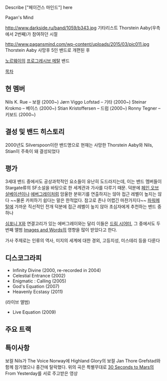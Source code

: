Describe ["페이건스 마인드"] here

Pagan's Mind

http://www.darkside.ru/band/1059/b343.jpg
기타리스트 Thorstein Aaby(우측에서 2번째)가 참여하던 시절

http://www.pagansmind.com/wp-content/uploads/2015/03/pic011.jpg
Thorstein Aaby 사망후 5인 밴드로 개편된 후

[[노르웨이]]의 [[프로그레시브 메탈]] 밴드

[[목차]]

== 현 멤버 ==

Nils K. Rue – 보컬 (2000~)
Jørn Viggo Lofstad – 기타 (2000~)
Steinar Krokmo – 베이스 (2000~)
Stian Kristoffersen – 드럼 (2000~)
Ronny Tegner – 키보드 (2000~)

== 결성 및 밴드 히스토리 ==

2000년도 Silverspoon이란 밴드명으로 현재는 사망한 Thorstein Aaby와 Nils, Stian이 주축이 돼 결성되었다

== 평가 ==

3세대 밴드 중에서도 공상과학적인 요소들이 유난히 도드라지는데, 이는 밴드 멤버들이 Stargate류의 SF소설을 바탕으로 한 세계관과 가사를 다루기 때문. 덕분에 [[페인 오브 살베이션]]이나 [[에버그레이]]처럼 암울한 분위기를 연출하지는 않아 접근 레벨이 높지는 않다 ~~물론 카피하기 쉽다는 말은 한적없다. 참고로 존나 어렵긴 마찬가지다~~ 
[[파워메탈]]에 가까운 직선적인 전개 덕분에 접근 레벨이 높지 않아 초심자에게 추천하는 밴드 중 하나

[[심포니 X]]와 연결고리가 있는 에버그레이와는 달리 이들은 [[드림 시어터]], 그 중에서도 두번째 앨범 [[Images and Words]]의 영향을 많이 받았다고 한다. 

가사 주제로는 인류의 역사, 미지의 세계에 대한 경외, 고등지성, 미스테리 등을 다룬다

== 디스코그라피 ==

* Infinity Divine (2000, re-recorded in 2004)
* Celestial Entrance (2002)
* Enigmatic : Calling (2005)
* God's Equation (2007)
* Heavenly Ecstasy (2011)

(라이브 앨범)
* Live Equation (2009)

== 주요 트랙 ==

{{{#!html
<iframe width="420" height="315" src="https://www.youtube.com/embed/J2TGnzxRoMc" frameborder="0" allowfullscreen></iframe>
}}}

{{{#!html
<iframe width="560" height="315" src="https://www.youtube.com/embed/MQTLdA6WTIc" frameborder="0" allowfullscreen></iframe>
}}}

{{{#!html
<iframe width="420" height="315" src="https://www.youtube.com/embed/EI_h4CeCGzo" frameborder="0" allowfullscreen></iframe>
}}}

== 특이사항 ==

{{{#!html
<iframe width="560" height="315" src="https://www.youtube.com/embed/nyoILeJ74yM" frameborder="0" allowfullscreen></iframe>
}}}

보컬 Nils가 The Voice Norway에 Highland Glory의 보컬 Jan Thore Grefstad와 함께 참가했으나 중간에 탈락했다. 위의 곡은 특별무대로 [[30 Seconds to Mars]]의 From Yesterday를 서로 주고받은 영상

